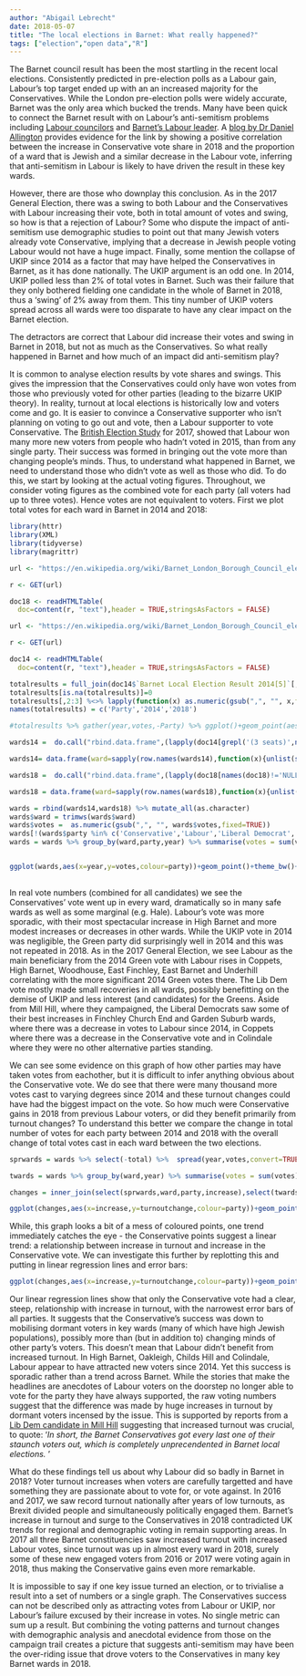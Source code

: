 ```yaml
---
author: "Abigail Lebrecht"
date: 2018-05-07
title: "The local elections in Barnet: What really happened?"
tags: ["election","open data","R"]
---
```

The Barnet council result has been the most startling in the recent local elections. Consistently predicted in  pre-election polls as a Labour gain, Labour's top target ended up with an an increased majority for the Conservatives. While the London pre-election polls were widely accurate, Barnet was the only area which bucked the trends. Many have been quick to connect the Barnet result with on Labour's anti-semitism problems including [Labour councilors](https://news.sky.com/story/defeated-labour-candidate-people-think-were-racist-in-wake-of-anti-semitism-row-11361324) and [Barnet's Labour leader](https://www.theguardian.com/commentisfree/2018/may/05/barnet-paid-price-for-labour-record-on-antisemitism). A [blog by Dr Daniel Allington](http://www.danielallington.net/2018/05/the-jewish-vote-in-barnet/) provides evidence for the link by showing a positive correlation between the increase in Conservative vote share in 2018 and the proportion of a ward that is Jewish and a similar decrease in the Labour vote, inferring that anti-semitism in Labour is likely to have driven the result in these key wards.

However, there are those who downplay this conclusion. As in the 2017 General Election, there was a swing to both Labour and the Conservatives with Labour increasing their vote, both in total amount of votes and swing, so how is that a rejection of Labour? Some who dispute the impact of anti-semitism use demographic studies to point out that many Jewish voters already vote Conservative, implying that a decrease in Jewish people voting Labour would not have a huge impact. Finally, some mention the collapse of UKIP since 2014 as a factor that may have helped the Conservatives in Barnet, as it has done nationally. The UKIP argument is an odd one. In 2014, UKIP polled less than 2% of total votes in Barnet. Such was their failure that they only bothered fielding one candidate in the whole of Barnet in 2018, thus a 'swing' of 2% away from them. This tiny number of UKIP voters spread across all wards were too disparate to have any clear impact on the Barnet election.

The detractors are correct that Labour did increase their votes and swing in Barnet in 2018, but not as much as the Conservatives. So what really happened in Barnet and how much of an impact did anti-semitism play? 

It is common to analyse election results by vote shares and swings. This gives the impression that the Conservatives could only have won votes from those who previously voted for other parties (leading to the bizarre UKIP theory). In reality, turnout at local elections is historically low and voters come and go. It is easier to convince a Conservative supporter who isn't planning on voting to go out and vote, then a Labour supporter to vote Conservative. The [British Election Study](http://www.britishelectionstudy.com/bes-resources/2017-election-bes-internet-panel-data-released) for 2017, showed that Labour won many more new voters from people who hadn't voted in 2015, than from any single party. Their success was formed in bringing out the vote more than changing people's minds. Thus, to understand what happened in Barnet, we need to understand those who didn't vote as well as those who did. To do this, we start by looking at the actual voting figures. Throughout, we consider voting figures as the combined vote for each party (all voters had up to three votes). Hence votes are not equivalent to voters. First we plot total votes for each ward in Barnet in 2014 and 2018:

```r
library(httr)
library(XML)
library(tidyverse)
library(magrittr)

url <- "https://en.wikipedia.org/wiki/Barnet_London_Borough_Council_election,_2018"

r <- GET(url)

doc18 <- readHTMLTable(
  doc=content(r, "text"),header = TRUE,stringsAsFactors = FALSE)

url <- "https://en.wikipedia.org/wiki/Barnet_London_Borough_Council_election,_2014"

r <- GET(url)

doc14 <- readHTMLTable(
  doc=content(r, "text"),header = TRUE,stringsAsFactors = FALSE)

totalresults = full_join(doc14$`Barnet Local Election Result 2014[5]`[,c(2,9)],doc18$`Barnet Local Election Result 2018`[,c(2,9)],by = 'V2')
totalresults[is.na(totalresults)]=0  
totalresults[,2:3] %<>% lapply(function(x) as.numeric(gsub(",", "", x,fixed=TRUE)))
names(totalresults) = c('Party','2014','2018')

#totalresults %>% gather(year,votes,-Party) %>% ggplot()+geom_point(aes(x=year,y=votes,colour=Party))+theme_bw()

wards14 =  do.call("rbind.data.frame",(lapply(doc14[grepl('(3 seats)',names(doc14))] ,function(x){data.frame(x[['V2']],x[['V4']])}))) 

wards14= data.frame(ward=sapply(row.names(wards14),function(x){unlist(strsplit(x,'(',fixed = TRUE))[1]}), party=wards14[,1],votes=wards14[,2],year=rep(2014,nrow(wards14))) %>% filter(votes!="")

wards18 =  do.call("rbind.data.frame",(lapply(doc18[names(doc18)!='NULL'][-(1:3)] ,function(x){data.frame(x[['V2']],x[['V4']])}))) 

wards18 = data.frame(ward=sapply(row.names(wards18),function(x){unlist(strsplit(x,'.',fixed = TRUE))[1]}), party=wards18[,1],votes=wards18[,2],year=rep(2018,nrow(wards18))) %>% filter(votes!="")

wards = rbind(wards14,wards18) %>% mutate_all(as.character)
wards$ward = trimws(wards$ward)
wards$votes =  as.numeric(gsub(",", "", wards$votes,fixed=TRUE))
wards[!(wards$party %in% c('Conservative','Labour','Liberal Democrat','Green','UKIP')),]$party='Other'
wards = wards %>% group_by(ward,party,year) %>% summarise(votes = sum(votes)) %>% group_by(ward,year) %>% mutate(total=sum(votes))


ggplot(wards,aes(x=year,y=votes,colour=party))+geom_point()+theme_bw()+geom_line(aes(group=party))+facet_wrap(~ward,nrow=3)+ scale_colour_manual(values=c('Conservative'='blue','Green'='green','Labour'='red','Liberal Democrat'='orange','UKIP'='purple','Other'='grey'),name="Party")+theme(strip.text.x = element_text(size = 6,hjust=0),legend.text = element_text(size=7))
                                                                                                  
```

In real vote numbers (combined for all candidates) we see the Conservatives' vote went up in every ward, dramatically so in many safe wards as well as some marginal (e.g. Hale). Labour's vote was more sporadic, with their most spectacular increase in High Barnet and more modest increases or decreases in other wards. While the UKIP vote in 2014 was negligible, the Green party did surprisingly well in 2014 and this was not repeated in 2018. As in the 2017 General Election, we see Labour as the main beneficiary from the 2014 Green vote with Labour rises in Coppets, High Barnet, Woodhouse, East Finchley, East Barnet and Underhill correlating with the more significant 2014 Green votes there. The Lib Dem vote mostly made small recoveries in all wards, possibly benefitting on the demise of UKIP and less interest (and candidates) for the Greens. Aside from Mill Hill, where they campaigned, the Liberal Democrats saw some of their best increases in Finchley Church End and Garden Suburb wards, where there was a decrease in votes to Labour since 2014, in Coppets where there was a decrease in the Conservative vote and in Colindale where they were no other alternative parties standing. 

We can see some evidence on this graph of how other parties may have taken votes from eachother, but it is difficult to infer anything obvious about the Conservative vote. We do see that there were many thousand more votes cast to varying degrees since 2014 and these turnout changes could have had the biggest impact on the vote. So how much were Conservative gains in 2018 from previous Labour voters, or did they benefit primarily from turnout changes? To understand this better we compare the change in total number of votes for each party between 2014 and 2018 with the overall change of total votes cast in each ward between the two elections.
                                                                                                  

```r
sprwards = wards %>% select(-total) %>%  spread(year,votes,convert=TRUE,fill=0) %>%  mutate(increase = (`2018`-`2014`))

twards = wards %>% group_by(ward,year) %>% summarise(votes = sum(votes)) %>% spread(year,votes,convert=TRUE) %>% mutate(turnoutchange = (`2018`-`2014`))

changes = inner_join(select(sprwards,ward,party,increase),select(twards,turnoutchange))

ggplot(changes,aes(x=increase,y=turnoutchange,colour=party))+geom_point()+geom_text(aes(label=ward),size=3,hjust=0,nudge_x = 20)+theme_bw()+ scale_colour_manual(values=c('Conservative'='blue','Green'='green','Labour'='red','Liberal Democrat'='orange','UKIP'='purple','Other'='grey'),name="Party")+ggtitle("Change in party votes against change in total votes for each ward")+xlab("Change in party vote, 2018 to 2014")+ylab("Change in total votes, 2018 to 2014")
```

While, this graph looks a bit of a mess of coloured points, one trend immediately catches the eye - the Conservative points suggest a linear trend: a relationship between increase in turnout and increase in the Conservative vote. We can investigate this further by replotting this and putting in linear regression lines and error bars:
                                                                                                  

```r
ggplot(changes,aes(x=increase,y=turnoutchange,colour=party))+geom_point()+geom_smooth(aes(group=party,fill=party),method="lm",alpha=0.1)+theme_bw()+ scale_colour_manual(values=c('Conservative'='blue','Green'='green','Labour'='red','Liberal Democrat'='orange','UKIP'='purple','Other'='grey'),name="Party")+ scale_fill_manual(values=c('Conservative'='blue','Green'='green','Labour'='red','Liberal Democrat'='orange','UKIP'='purple','Other'='grey'),name="Party")+ggtitle("Change in party votes against change in total votes for each ward")+xlab("Change in party vote, 2018 to 2014")+ylab("Change in total votes, 2018 to 2014")
```

Our linear regression lines show that only the Conservative vote had a clear, steep, relationship with increase in turnout, with the narrowest error bars of all parties. It suggests that the Conservative's success was down to mobilising dormant voters in key wards (many of which have high Jewish populations), possibly more than (but in addition to) changing minds of other party's voters. This doesn't mean that Labour didn't benefit from increased turnout. In High Barnet, Oakleigh, Childs Hill and Colindale, Labour appear to have attracted new voters since 2014. Yet this success is sporadic rather than a trend across Barnet. While the stories that make the headlines are anecdotes of Labour voters on the doorstep no longer able to vote for the party they have always supported, the raw voting numbers suggest that the difference was made by huge increases in turnout by dormant voters incensed by the issue. This is supported by reports from a [Lib Dem candidate in Mill Hill](http://barneteye.blogspot.co.uk/2018/05/barnet-council-elections-2018-in-depth.html) suggesting that increased turnout was crucial, to quote: '*In short, the Barnet Conservatives got every last one of their staunch voters out, which is completely unprecendented in Barnet local elections. *'

What do these findings tell us about why Labour did so badly in Barnet in 2018? Voter turnout increases when voters are carefully targetted and have something they are passionate about to vote for, or vote against. In 2016 and 2017, we saw record turnout nationally after years of low turnouts, as Brexit divided people and simultaneously politically engaged them. Barnet's increase in turnout and surge to the Conservatives in 2018 contradicted UK trends for regional and demographic voting in remain supporting areas. In 2017 all three Barnet constituencies saw increased turnout with increased Labour votes, since turnout was up in almost every ward in 2018, surely some of these new engaged voters from 2016 or 2017 were voting again in 2018, thus making the Conservative gains even more remarkable.

It is impossible to say if one key issue turned an election, or to trivialise a result into a set of numbers or a single graph. The Conservatives success can not be described only as attracting votes from Labour or UKIP, nor Labour's failure excused by their increase in votes. No single metric can sum up a result. But combining the voting patterns and turnout changes with demographic analysis and anecdotal evidence from those on the campaign trail creates a picture that suggests anti-semitism may have been the over-riding issue that drove voters to the Conservatives in many key Barnet wards in 2018.

